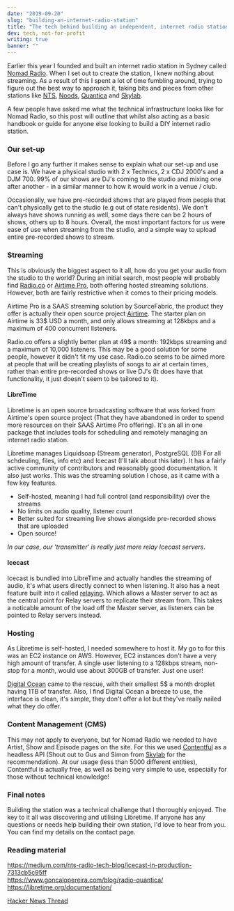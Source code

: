 ```yaml
---
date: "2019-09-20"
slug: "building-an-internet-radio-station"
title: "The tech behind building an independent, internet radio station"
dev: tech, not-for-profit
writing: true
banner: ""
---
```


Earlier this year I founded and built an internet radio station in Sydney called [Nomad Radio](https://nomadradio.fm/). When I set out to create the station, I knew nothing about streaming. As a result of this I spent a lot of time fumbling around, trying to figure out the best way to approach it, taking bits and pieces from other stations like [NTS](https://www.nts.live/), [Noods](https://noodsradio.com/), [Quantica](https://www.radioquantica.com/) and [Skylab](http://skylab-radio.com/).

A few people have asked me what the technical infrastructure looks like for Nomad Radio, so this post will outline that whilst also acting as a basic handbook or guide for anyone else looking to build a DIY internet radio station.

### Our set-up

Before I go any further it makes sense to explain what our set-up and use case is. We have a physical studio with 2 x Technics, 2 x CDJ 2000's and a DJM 700. 99% of our shows are DJ's coming to the studio and mixing one after another - in a similar manner to how it would work in a venue / club.

Occasionally, we have pre-recorded shows that are played from people that can't physically get to the studio (e.g out of state residents). We don't always have shows running as well, some days there can be 2 hours of shows, others up to 8 hours. Overall, the most important factors for us were ease of use when streaming from the studio, and a simple way to upload entire pre-recorded shows to stream.

### Streaming

This is obviously the biggest aspect to it all, how do you get your audio from the studio to the world? During an initial search, most people will probably find [Radio.co](https://radio.co) or [Airtime Pro](https://www.airtime.pro/), both offering hosted streaming solutions. However, both are fairly restrictive when it comes to their pricing models.

Airtime Pro is a SAAS streaming solution by SourceFabric, the product they offer is actually their open source project
[Airtime](https://github.com/sourcefabric/airtime). The starter plan on Airtime is 33\$ USD a month, and only allows streaming at 128kbps and a maximum of 400 concurrent listeners.

Radio.co offers a slightly better plan at 49\$ a month: 192kbps streaming and a maximum of 10,000 listeners. This may be a good solution for some people, however it didn't fit my use case. Radio.co seems to be aimed more at people that will be creating playlists of songs to air at certain times, rather than entire pre-recorded shows or live DJ's (It does have that functionality, it just doesn't seem to be tailored to it).

#### LibreTime

Libretime is an open source broadcasting software that was forked from Airtime's open source project (That they have abandoned in order to spend more resources on their SAAS Airtime Pro offering). It's an all in one package that includes tools for scheduling and remotely managing an internet radio station.

Libretime manages Liquidsoap (Stream generator), PostgreSQL (DB For all schdeuling, files, info etc) and Icecast (I'll talk about this later). It has a fairly active community of contributors and reasonably good documentation. It also just works. This was the streaming solution I chose, as it came with a few key features.

- Self-hosted, meaning I had full control (and responsibility) over the streams
- No limits on audio quality, listener count
- Better suited for streaming live shows alongside pre-recorded shows that are uploaded
- Open source!

_In our case, our 'transmitter' is really just more relay Icecast servers_.

#### Icecast

Icecast is bundled into LibreTime and actually handles the streaming of audio, it's what users directly connect to when listening. It also has a neat feature built into it called [relaying](http://www.icecast.org/docs/icecast-2.4.0/relaying.html). Which allows a Master server to act as the central point for Relay servers to replicate their stream from. This takes a noticable amount of the load off the Master server, as listeners can be pointed to Relay servers instead.

### Hosting

As Libretime is self-hosted, I needed somewhere to host it. My go to for this was an EC2 instance on AWS. However, EC2 instances don't have a very high amount of transfer. A single user listening to a 128kbps stream, non-stop for a month, would use about 300GB of transfer. Just one user!

[Digital Ocean](https://www.digitalocean.com/pricing/) came to the rescue, with their smallest 5\$ a month droplet having 1TB of transfer. Also, I find Digital Ocean a breeze to use, the interface is clean, it's simple, they don't offer a lot but they've really nailed what they do offer.

### Content Management (CMS)

This may not apply to everyone, but for Nomad Radio we needed to have Artist, Show and Episode pages on the site. For this we used [Contentful](https://www.contentful.com/) as a headless API (Shout out to Gus and Simon from [Skylab](https://skylab-radio.com) for the recommendation). At our usage (less than 5000 different entities), Contentful is actually free, as well as being very simple to use, especially for those without technical knowledge!

### Final notes

Building the station was a technical challenge that I thoroughly enjoyed. The key to it all was discovering and utilising Libretime. If anyone has any questions or needs help building their own station, I'd love to hear from you. You can find my details on the contact page.

### Reading material

https://medium.com/nts-radio-tech-blog/icecast-in-production-7313cb5c95ff  
https://www.goncalopereira.com/blog/radio-quantica/  
https://libretime.org/documentation/

[Hacker News Thread](https://news.ycombinator.com/item?id=21040241)
